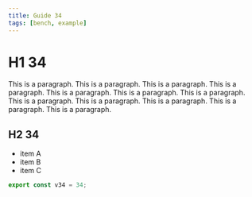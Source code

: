 ```yaml
---
title: Guide 34
tags: [bench, example]
---
```


# H1 34

This is a paragraph. This is a paragraph. This is a paragraph. This is a paragraph. This is a paragraph. This is a paragraph. This is a paragraph. This is a paragraph. This is a paragraph. This is a paragraph. This is a paragraph. This is a paragraph. 

## H2 34

- item A
- item B
- item C

```ts
export const v34 = 34;
```